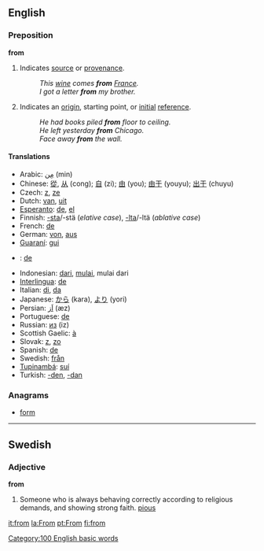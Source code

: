 ==English==

===Preposition===
'''from'''

#Indicates [[source]] or [[provenance]].
#:''This [[wine]] comes '''from''' [[France]].''
#:''I got a letter '''from''' my brother.''
#Indicates an [[origin]], starting point, or [[initial]] [[reference]].
#:''He had books piled '''from''' floor to ceiling.''
#:''He left yesterday '''from''' Chicago.''
#:''Face away '''from''' the wall.''

====Translations====
*Arabic: [[من|مِن]] (min)
*Chinese: [[從]], [[从]] (cong); [[自]] (zi); [[由]] (you); [[由于]] (youyu); [[出于]] (chuyu) <!--the traditional of 于 is 於?-->
*Czech: [[z]], [[ze]]
*Dutch: [[van]], [[uit]]
*[[Esperanto]]: [[de]], [[el]]
*Finnish: [[-sta#Finnish|-sta]]/-stä (''elative case''), [[-lta#Finnish|-lta]]/-ltä (''ablative case'')
*French: [[de#French|de]]
*German: [[von]], [[aus]]
*[[Guaraní]]: [[gui]]
*{{io}}: [[de]]
*Indonesian: [[dari]], [[mulai]], mulai dari
*[[Interlingua]]: [[de#Interlingua|de]]
*Italian: [[di#Italian|di]], [[da#Italian|da]]
*Japanese: [[から]] (kara), [[より]] (yori)
*Persian: [[اَز]] (æz)
*Portuguese: [[de#Portuguese|de]]
*Russian: [[из]] (iz)
*Scottish Gaelic: [[à]]
*Slovak: [[z#Slovak|z]], [[zo#Slovak|zo]]
*Spanish: [[de#Spanish|de]]
*Swedish: [[från]]
*[[Tupinambá]]: [[suí]]
*Turkish: [[-den]], [[-dan]]

===Anagrams===
*[[form]]

----

==Swedish==
===Adjective===
'''from''' 

#Someone who is always behaving correctly according to religious demands, and showing strong faith. [[pious]]

[[Category:100 English basic words]]

[[it:from]]
[[la:From]]
[[pt:From]]
[[fi:from]]
